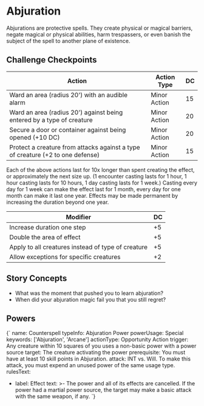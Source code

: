 
# Abjuration

Abjurations are protective spells. They create physical or magical barriers,
negate magical or physical abilities, harm trespassers, or even banish the
subject of the spell to another plane of existence.

## Challenge Checkpoints

| Action | Action Type | DC |
| ------ | ----------- | -- |
| Ward an area (radius 20') with an audible alarm | Minor Action | 15 |
| Ward an area (radius 20') against being entered by a type of creature | Minor Action | 20 |
| Secure a door or container against being opened (+10 DC) | Minor Action | 20 |
| Protect a creature from attacks against a type of creature (+2 to one defense) | Minor Action | 15 |

Each of the above actions last for 10x longer than spent creating the effect, or
approximately the next size up. (1 encounter casting lasts for 1 hour, 1 hour
casting lasts for 10 hours, 1 day casting lasts for 1 week.) Casting every day
for 1 week can make the effect last for 1 month, every day for one month can
make it last one year. Effects may be made permanent by increasing the duration
beyond one year.

| Modifier | DC |
| -------- | -- |
| Increase duration one step | +5 |
| Double the area of effect | +5 |
| Apply to all creatures instead of type of creature | +5 |
| Allow exceptions for specific creatures | +2 |

## Story Concepts

- What was the moment that pushed you to learn abjuration?
- When did your abjuration magic fail you that you still regret?

## Powers

<Power>{`
name: Counterspell
typeInfo: Abjuration Power
powerUsage: Special
keywords: ['Abjuration', 'Arcane']
actionType: Opportunity Action
trigger: Any creature within 10 squares of you uses a non-basic power with a power source
target: The creature activating the power
prerequisite: You must have at least 10 skill points in Abjuration.
attack: INT vs. Will. To make this attack, you must expend an unused power of the same usage type.
rulesText:
- label: Effect
  text: >-
    The power and all of its effects are cancelled. If the power had a martial
    power source, the target may make a basic attack with the same weapon, if
    any.
`}</Power>